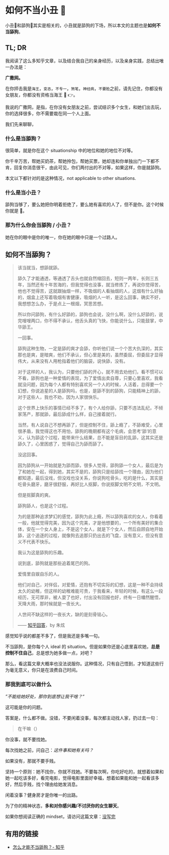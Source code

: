 # 如何不当小丑 🤡

小丑🤡和舔狗🐶其实是相关的，小丑就是舔狗的下场，所以本文的主题也是**如何不当舔狗**。

## TL; DR

我阅读了这么多知乎文章，以及结合我自己的亲身经历，以及亲身实践，总结出唯一办法是：

**广撒网。**

在你抨击我是`海王`，`变态`，`不专一`，`煞笔`，`神经病`，`不要脸`之前，请先记住，你都没有女朋友，你都没有资格当海王 🤣 👉。

我说的广撒网，是指，在你没有女朋友之前，尝试结识多个女生，和她们出去玩，你的选择很多，你不需要栽在同一个人上面。

我们先来聊聊，

### 什么是当舔狗？

很简单，就是你在这个 situationship 中的地位和她的地位不对等。

你千辛万苦，帮她买奶茶，帮她拎包，帮她买票，她却连和你单独出门一下都不肯，回复你消息很干，由此可见，你们两付出的不对等，如果这样，你是就舔狗。

本文以下都针对的是这种情况，not applicable to other situations.

### 什么是当小丑？

舔狗当够了，要么她把你明着拒绝了，要么她有喜欢的人了，但不是你。这个时候你就是 🤡。

### 那为什么你会当舔狗 / 小丑？

她在你的眼中是你的唯一，你在她的眼中只是一个过路人。

## 如何不当舔狗？



> 该当就当，想舔就舔。
>
> 舔久了才能通透，等通透了舌头也就自然缩回去，短则一两年，长则三五年，当然还有十年苦海的，但我觉得也没事，就当修炼了，再说你觉得苦，他也不觉得苦，这就跟抽烟一样，不吸烟的人看抽烟的人，这烟有什么好抽的，烟盒上还写着吸烟有害健康，吸烟的人一听，是这么回事，确实不好，我想想怎么办，于是点上一根烟，冥思苦想。
>
> 所以你问舔狗，有什么好舔的，舔狗也会说，没什么啊，没什么好舔的，说完嗖嗖两口，你不得不承认，他舌头真的飞快，你能说什么，只能鼓掌，中华舔王。
>
> 一回事。
>
> 舔狗这种生物，一定是舔的爽才会舔，你听他们说一个个苦大仇深的，其实那也是爽，是暗爽，他们不承认，但心里是美的，虽然委屈，但委屈才显得伟大，从来没有人用枪指着他们的脑袋，说快舔，没有。
>
> 对于这样的人，我认为，只要他们舔的开心，就不用去劝他们，看不惯可以不看，舔狗也是一种爱情的表现，为了爱情出卖自尊，只要心里喜欢，我看就没问题，因为每个人都有特别喜欢另一个人的时候，人活着，总得要一个幻想，你说追星的人是舔狗吗，也是，是舔不到的舔狗，只能精神上的舔，对于这些人，我也不劝，因为人家很快乐。
>
> 这个世界上快乐的事情已经不多了，有个人给你舔，只要不违法乱纪，不倾家荡产，那就舔，最后舔成什么样，自己接着就行。
>
> 当然，有人说自己不想再舔了，但是控制不住，舔上瘾了，不舔难受，心里很矛盾，我觉得这也不用怕，舔狗的晚期都有这个毛病，会思考‘舔’的意义，认为舔这个过程，能带来什么结果，总不能是盲目的乱舔，这其实还是舔久了，心里困惑了，觉得自己为舔而舔了。
>
> 没这回事。
>
> 因为舔狗从一开始就是为舔而舔，很多人觉得，舔狗舔一个女人，最后是为了和她在一起，得到她，其实不是的，舔狗只是给舔找一个理由，因为他们都知道，最后没戏，但没戏也没关系，你说狗吃骨头，吃的是什么，其实是吃骨头磨牙，磨牙很舒服，再好比人抠脚，你说抠脚文明不文明，不文明。
>
> 但是抠脚真的爽。
>
> 舔狗舔人，也是这个过程。
>
> 为的是那种追求梦幻的感觉，舔狗为此上瘾，所以舔狗喜欢的女人，你看着一般，他就觉得完美，因为这个完美，才是他想要的，一个所有美好的集合体，安在一个女人身上，不是这个女人，就是下个女人，然后自顾自地开始舔，这个追逐的过程，就像狗去追那只扔出去的飞盘，没有意义，但没有意义不代表不快乐。
>
> 我认为这是舔狗的乐趣。
>
> 说到底，舔狗就是那些追着尾巴的狗。
>
> 爱情里自娱自乐的人。
>
> 他们对自己，对伴侣，对爱情，还抱有不切实际的幻想，这是一种不会持续太久的幼稚，但这样的幼稚难能可贵，于我看来，年轻的时候，有这么一段经历，无可厚非，被人耍了也好，付出没有回报也好，终有一日幡然醒悟，天降大雨，那时候就是一夜长大。
>
> 人世间不缺这样的一夜长大，缺的是刻骨铭心。
>
> —— [知乎回答](https://www.zhihu.com/question/264976486)，by 朱炫

感觉知乎说的都差不多了，但是我还是多嘴一句。

不当舔狗，是你每个人 ideal 的 situation。但是如果你还是心底里喜欢她，**总是控制不住自己**，总是想为她多做一点，对吧？

那么，看这篇文章大概率也没法说服你。这种情况，只有自己悟到，才知道这些行为毫无意义，你只是在浪费自己时间。

### 那我到底可以做什么

*”不能给她好处，那你到底想让我干啥？“*

这可能是你的问题。

答案是，什么都不做。没错，不要闲着没事，每次都主动找人家，扔过去一句：

> 在干嘛（）

你没事，就不要找她。

每次找她之前，问自己：*这件事和她有关吗？*

如果没有，那就不要手贱。

坚持一个原则：她不找你，你就不找她。不要每次啊，你吃好吃的，就想着如果和她一起吃该多好，看完电影，觉得电影里面好幸福，想着如果能和她一起看该多好，然后手贱，找个理由给她发消息。

闲着没事？健身房才是你唯一的出路。

为了你的精神状态，**多和对你感兴趣/不讨厌你的女生聊天**。

如果你想阅读正确的 mindset，请访问这篇文章：[没写完](#)

## 有用的链接

- [怎么才能不当舔狗？- 知乎](https://www.zhihu.com/question/264976486)